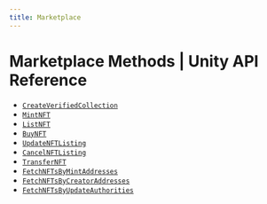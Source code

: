 ```yaml
---
title: Marketplace
---
```


# Marketplace Methods | Unity API Reference


- [`CreateVerifiedCollection`](/api-reference/unity/marketplace/CreateVerifiedCollection)
- [`MintNFT`](/api-reference/unity/marketplace/MintNFT)
- [`ListNFT`](/api-reference/unity/marketplace/ListNFT)
- [`BuyNFT`](/api-reference/unity/marketplace/BuyNFT)
- [`UpdateNFTListing`](/api-reference/unity/marketplace/UpdateNFTListing)
- [`CancelNFTListing`](/api-reference/unity/marketplace/CancelNFTListing)
- [`TransferNFT`](/api-reference/unity/marketplace/TransferNFT)
- [`FetchNFTsByMintAddresses`](/api-reference/unity/marketplace/FetchNFTsByMintAddresses)
- [`FetchNFTsByCreatorAddresses`](/api-reference/unity/marketplace/FetchNFTsByCreatorAddresses)
- [`FetchNFTsByUpdateAuthorities`](/api-reference/unity/marketplace/FetchNFTsByUpdateAuthorities)












